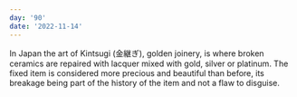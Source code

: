 ```yaml
---
day: '90'
date: '2022-11-14'
---
```


In Japan the art of Kintsugi (金継ぎ), golden joinery, is where broken ceramics are repaired with lacquer mixed with gold, silver or platinum. The fixed item is considered more precious and beautiful than before, its breakage being part of the history of the item and not a flaw to disguise.
